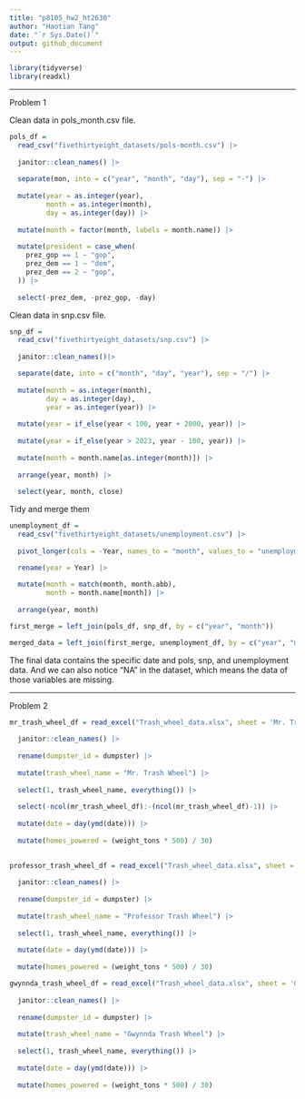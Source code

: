 ```yaml
---
title: "p8105_hw2_ht2630"
author: "Haotian Tang"
date: "`r Sys.Date()`"
output: github_document
---
```


```r
library(tidyverse)
library(readxl)
```

---

Problem 1

Clean data in pols_month.csv file.
```r

pols_df = 
  read_csv("fivethirtyeight_datasets/pols-month.csv") |>
  
  janitor::clean_names() |>
  
  separate(mon, into = c("year", "month", "day"), sep = "-") |>
  
  mutate(year = as.integer(year),
         month = as.integer(month),
         day = as.integer(day)) |>
  
  mutate(month = factor(month, labels = month.name)) |>
  
  mutate(president = case_when(
    prez_gop == 1 ~ "gop",
    prez_dem == 1 ~ "dem",
    prez_dem == 2 ~ "gop",
  )) |>
  
  select(-prez_dem, -prez_gop, -day)
```

Clean data in snp.csv file. 

```r

snp_df = 
  read_csv("fivethirtyeight_datasets/snp.csv") |>
  
  janitor::clean_names()|>

  separate(date, into = c("month", "day", "year"), sep = "/") |>
  
  mutate(month = as.integer(month),
         day = as.integer(day),
         year = as.integer(year)) |>
  
  mutate(year = if_else(year < 100, year + 2000, year)) |>
  
  mutate(year = if_else(year > 2023, year - 100, year)) |>
  
  mutate(month = month.name[as.integer(month)]) |>
  
  arrange(year, month) |>
  
  select(year, month, close)

```

Tidy and merge them

```r

unemployment_df = 
  read_csv("fivethirtyeight_datasets/unemployment.csv") |>
  
  pivot_longer(cols = -Year, names_to = "month", values_to = "unemployment_rate") |>

  rename(year = Year) |>
  
  mutate(month = match(month, month.abb),
         month = month.name[month]) |>
  
  arrange(year, month)
```

```r

first_merge = left_join(pols_df, snp_df, by = c("year", "month"))

merged_data = left_join(first_merge, unemployment_df, by = c("year", "month"))

```

The final data contains the specific date and pols, snp, and unemployment data. And we can also notice "NA" in the dataset, which means the data of those variables are missing.  

---

Problem 2

```r

mr_trash_wheel_df = read_excel("Trash_wheel_data.xlsx", sheet = 'Mr. Trash Wheel') |>
  
  janitor::clean_names() |>
  
  rename(dumpster_id = dumpster) |>
  
  mutate(trash_wheel_name = "Mr. Trash Wheel") |>
  
  select(1, trash_wheel_name, everything()) |>
  
  select(-ncol(mr_trash_wheel_df):-(ncol(mr_trash_wheel_df)-1)) |>
  
  mutate(date = day(ymd(date))) |>
  
  mutate(homes_powered = (weight_tons * 500) / 30)
  
```

```r

professor_trash_wheel_df = read_excel("Trash_wheel_data.xlsx", sheet = 'Professor Trash Wheel') |>
  
  janitor::clean_names() |>
  
  rename(dumpster_id = dumpster) |>
  
  mutate(trash_wheel_name = "Professor Trash Wheel") |>
  
  select(1, trash_wheel_name, everything()) |>
  
  mutate(date = day(ymd(date))) |>
  
  mutate(homes_powered = (weight_tons * 500) / 30)

```

```r

gwynnda_trash_wheel_df = read_excel("Trash_wheel_data.xlsx", sheet = 'Gwynnda Trash Wheel') |>
  
  janitor::clean_names() |>
  
  rename(dumpster_id = dumpster) |>
  
  mutate(trash_wheel_name = "Gwynnda Trash Wheel") |>
  
  select(1, trash_wheel_name, everything()) |>
  
  mutate(date = day(ymd(date))) |>
  
  mutate(homes_powered = (weight_tons * 500) / 30)

```


